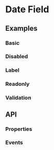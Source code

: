 
# Date Field

<Tags />

## Examples

### Basic

<Playground
  name="date-field"
  examplesByName>
</Playground>

### Disabled

<Playground
  name="date-field-disabled"
  examplesByName>
</Playground>

### Label

<Playground
  name="date-field-label"
  examplesByName>
</Playground>

### Readonly

<Playground
  name="date-field-readonly"
  examplesByName>
</Playground>

### Validation

<Playground
  name="date-field-validation"
  examplesByName>
</Playground>

## API

### Properties

<Props />

### Events

<Events/>
